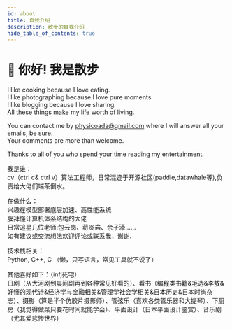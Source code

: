 ```yaml
---
id: about
title: 自我介绍
description: 散步的自我介绍
hide_table_of_contents: true
---
```



# 👋 你好! 我是散步

I like cooking because I love eating.   
I like photographing because I love pure moments.   
I like blogging because I love sharing.   
All these things make my life worth of living.

You can contact me by physicoada@gmail.com where I will answer all your emails, be sure.    
Your comments are more than welcome.

Thanks to all of you who spend your time reading my entertainment.

我是谁：      
cv（ctrl c& ctrl v）算法工程师，日常混迹于开源社区(paddle,datawhale等),负责给大佬们端茶倒水。

在做什么：    
兴趣在模型部署底层加速、高性能系统    
膜拜懂计算机体系结构的大佬    
日常追星几位老师:包云岗、蒋炎岩、余子濠……   
如有建议或交流想法欢迎评论或联系我，谢谢.


技术栈相关：    
Python, C++, C （懒，只写语言，常见工具就不说了）

其他喜好如下：（infj死宅）    
日剧（从大河剧到晨间剧再到各种常见好看的）、看书（编程类书籍&毛选&李敖&好懂的现代诗&经济学与金融相关&管理学社会学相关&日本历史&日本时尚杂志）、摄影（算是半个仿胶片摄影师）、管弦乐（喜欢各类管乐器和大提琴）、下厨房（我觉得做菜只要花时间就能学会）、平面设计（日本平面设计鉴赏）、音乐剧（尤其爱悲惨世界）